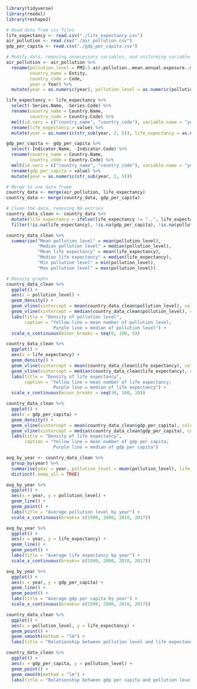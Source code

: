 ```r
library(tidyverse)
library(readxl)
library(reshape2)
```

```r
# Read data from csv files
life_expectancy <- read.csv("./life_expectancy.csv")
air_pollution <- read.csv("./air_pollution.csv")
gdp_per_capita <- read.csv("./gdp_per_capita.csv")

# Modify data, removing unnecessary variables, and uniforming variable names
air_pollution <- air_pollution %>%
  rename(pollution_level = PM2.5.air.pollution..mean.annual.exposure..micrograms.per.cubic.meter.,
         country_name = Entity,
         country_code = Code,
         year = Year) %>%
  mutate(year = as.numeric(year), pollution_level = as.numeric(pollution_level))

life_expectancy <- life_expectancy %>%
  select(-Series.Name, -Series.Code) %>%
  rename(country_name = Country.Name, 
         country_code = Country.Code) %>%
  melt(id.vars = c("country_name", "country_code"), variable.name = "year") %>%
  rename(life_expectancy = value) %>%
  mutate(year = as.numeric(str_sub(year, 2, 5)), life_expectancy = as.numeric(life_expectancy))

gdp_per_capita <- gdp_per_capita %>%
  select(-Indicator.Name, -Indicator.Code) %>%
  rename(country_name = Country.Name, 
         country_code = Country.Code) %>%
  melt(id.vars = c("country_name", "country_code"), variable.name = "year") %>%
  rename(gdp_per_capita = value) %>%
  mutate(year = as.numeric(str_sub(year, 2, 5)))
```

```r
# Merge to one data frame
country_data <- merge(air_pollution, life_expectancy)
country_data <- merge(country_data, gdp_per_capita)

# Clean the data, removing NA entries
country_data_clean <- country_data %>%
  mutate(life_expectancy = ifelse(life_expectancy != "..", life_expectancy, NA)) %>%
  filter(!is.na(life_expectancy), !is.na(gdp_per_capita), !is.na(pollution_level)) 
```

```r
country_data_clean %>%
  summarise("Mean pollution level" = mean(pollution_level),
            "Median pollution level" = median(pollution_level),
            "Mean life expectancy" = mean(life_expectancy), 
            "Median life expectancy" = median(life_expectancy),
            "Min pollution level" = min(pollution_level),
            "Max pollution level" = max(pollution_level))
```

```r

# Density graphs
country_data_clean %>%
  ggplot() +
  aes(x = pollution_level) + 
  geom_density() + 
  geom_vline(xintercept = mean(country_data_clean$pollution_level), color="#ffc000") +
  geom_vline(xintercept = median(country_data_clean$pollution_level), color="#440154FF") +
  labs(title = "Density of pollution level",
       caption = "Yellow line = mean number of pollution level; 
                  Purple line = median of pollution level") + 
  scale_x_continuous(minor_breaks = seq(0, 100, 5))

country_data_clean %>%
  ggplot() +
  aes(x = life_expectancy) + 
  geom_density() + 
  geom_vline(xintercept = mean(country_data_clean$life_expectancy), color="#ffc000") +
  geom_vline(xintercept = median(country_data_clean$life_expectancy), color="#440154FF") +
  labs(title = "Density of life expectancy",
       caption = "Yellow line = mean number of life expectancy; 
                  Purple line = median of life expectancy") + 
  scale_x_continuous(minor_breaks = seq(30, 100, 10))

country_data_clean %>%
  ggplot() +
  aes(x = gdp_per_capita) + 
  geom_density() + 
  geom_vline(xintercept = mean(country_data_clean$gdp_per_capita), color="#ffc000") +
  geom_vline(xintercept = median(country_data_clean$gdp_per_capita), color="#440154FF") +
  labs(title = "Density of life expectancy",
       caption = "Yellow line = mean number of gdp per capita;
                  Purple line = median of gdp per capita")
```

```r
avg_by_year <- country_data_clean %>%
  group_by(year) %>%
  summarise(year = year, pollution_level = mean(pollution_level), life_expectancy = mean(life_expectancy), gdp_per_capita = mean(gdp_per_capita), .groups = 'drop') %>%
  distinct(.keep_all = TRUE)

avg_by_year %>%
  ggplot() +
  aes(x = year, y = pollution_level) +
  geom_line() + 
  geom_point() +
  labs(title = "Average pollution level by year") + 
  scale_x_continuous(breaks= c(1990, 2000, 2010, 2017))

avg_by_year %>%
  ggplot() +
  aes(x = year, y = life_expectancy) +
  geom_line() + 
  geom_point() +
  labs(title = "Average life expectancy by year") + 
  scale_x_continuous(breaks= c(1990, 2000, 2010, 2017))

avg_by_year %>%
  ggplot() +
  aes(x = year, y = gdp_per_capita) +
  geom_line() + 
  geom_point() +
  labs(title = "Average gdp per capita by year") + 
  scale_x_continuous(breaks= c(1990, 2000, 2010, 2017))

```

```r
country_data_clean %>%
  ggplot() +
  aes(x = pollution_level, y = life_expectancy) +
  geom_point() +
  geom_smooth(method = "lm") + 
  labs(title = "Relationship between pollution level and life expectancy")

country_data_clean %>%
  ggplot() +
  aes(x = gdp_per_capita, y = pollution_level) +
  geom_point() +
  geom_smooth(method = "lm") + 
  labs(title = "Relationship between gdp per capita and pollution level")
```
